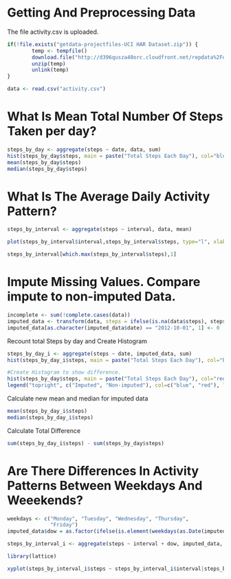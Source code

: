 Getting And Preprocessing Data
=========================================================

The file activity.csv is uploaded.
```R
if(!file.exists("getdata-projectfiles-UCI HAR Dataset.zip")) {
        temp <- tempfile()
        download.file("http://d396qusza40orc.cloudfront.net/repdata%2Fdata%2Factivity.zip",temp)
        unzip(temp)
        unlink(temp)
}

data <- read.csv("activity.csv")
```

What Is Mean Total Number Of Steps Taken per day?
============================================================

```R
steps_by_day <- aggregate(steps ~ date, data, sum)
hist(steps_by_day$steps, main = paste("Total Steps Each Day"), col="blue", xlab="Number of Steps")
mean(steps_by_day$steps)
median(steps_by_day$steps)
```

What Is The Average Daily Activity Pattern?
==============================================================

```R
steps_by_interval <- aggregate(steps ~ interval, data, mean)

plot(steps_by_interval$interval,steps_by_interval$steps, type="l", xlab="Interval", ylab="Number of Steps",main="Average Number of Steps per Day by Interval")

steps_by_interval[which.max(steps_by_interval$steps),1]
```

Impute Missing Values. Compare impute to non-imputed Data.
===================================================================
```R
incomplete <- sum(!complete.cases(data))
imputed_data <- transform(data, steps = ifelse(is.na(data$steps), steps_by_interval$steps[match(data$interval, steps_by_interval$interval)], data$steps))
imputed_data[as.character(imputed_data$date) == "2012-10-01", 1] <- 0
```
Recount total Steps by day and Create Histogram

```R
steps_by_day_i <- aggregate(steps ~ date, imputed_data, sum)
hist(steps_by_day_i$steps, main = paste("Total Steps Each Day"), col="blue", xlab="Number of Steps")

#Create Histogram to show difference. 
hist(steps_by_day$steps, main = paste("Total Steps Each Day"), col="red", xlab="Number of Steps", add=T)
legend("topright", c("Imputed", "Non-imputed"), col=c("blue", "red"), lwd=10)
```
Calculate new mean and median for imputed data

```R
mean(steps_by_day_i$steps)
median(steps_by_day_i$steps)
```


Calculate Total Difference

```R
sum(steps_by_day_i$steps) - sum(steps_by_day$steps)
```

Are There Differences In Activity Patterns Between Weekdays And Weeekends?
=================================================================================

```R
weekdays <- c("Monday", "Tuesday", "Wednesday", "Thursday", 
              "Friday")
imputed_data$dow = as.factor(ifelse(is.element(weekdays(as.Date(imputed_data$date)),weekdays), "Weekday", "Weekend"))

steps_by_interval_i <- aggregate(steps ~ interval + dow, imputed_data, mean)

library(lattice)

xyplot(steps_by_interval_i$steps ~ steps_by_interval_i$interval|steps_by_interval_i$dow, main="Average Steps per Day by Interval",xlab="Interval", ylab="Steps",layout=c(1,2), type="l")
```